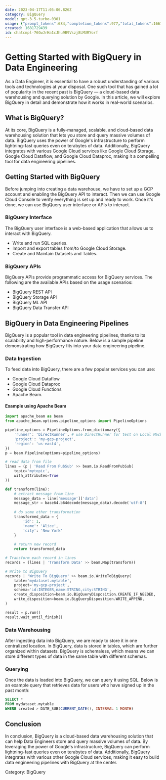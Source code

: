 ```yaml
---
date: 2023-04-17T11:05:06.826Z
category: BigQuery
model: gpt-3.5-turbo-0301
usage: {"prompt_tokens":684,"completion_tokens":977,"total_tokens":1661}
created: 1681729439
id: chatcmpl-76GwJrHa1cJhu9B9Vszj8LMURYorf
---
```


# Getting Started with BigQuery in Data Engineering

As a Data Engineer, it is essential to have a robust understanding of various tools and technologies at your disposal. One such tool that has gained a lot of popularity in the recent past is BigQuery — a cloud-based data warehousing and querying solution by Google. In this article, we will explore BigQuery in detail and demonstrate how it works in real-world scenarios.

## What is BigQuery?

At its core, BigQuery is a fully-managed, scalable, and cloud-based data warehousing solution that lets you store and query massive volumes of data. BigQuery uses the power of Google's infrastructure to perform lightning-fast queries even on terabytes of data. Additionally, BigQuery integrates with various Google Cloud services like Google Cloud Storage, Google Cloud Dataflow, and Google Cloud Dataproc, making it a compelling tool for data engineering pipelines.

## Getting Started with BigQuery

Before jumping into creating a data warehouse, we have to set up a GCP account and enabling the BigQuery API to interact. Then we can use Google Cloud Console to verify everything is set up and ready to work. Once it's done, we can use BigQuery user interface or APIs to interact.

### BigQuery Interface

The BigQuery user interface is a web-based application that allows us to interact with BigQuery.
- Write and run SQL queries.
- Import and export tables from/to Google Cloud Storage.
- Create and Maintain Datasets and Tables.

### BigQuery APIs

BigQuery APIs provide programmatic access for BigQuery services. The following are the available APIs based on the usage scenarios:
- BigQuery REST API
- BigQuery Storage API
- BigQuery ML API
- BigQuery Data Transfer API

## BigQuery in Data Engineering Pipelines

BigQuery is a popular tool in data engineering pipelines, thanks to its scalability and high-performance nature. Below is a sample pipeline demonstrating how BigQuery fits into your data engineering pipeline.

### Data Ingestion

To feed data into BigQuery, there are a few popular services you can use:
- Google Cloud Dataflow
- Google Cloud Dataproc
- Google Cloud Functions
- Apache Beam.

#### Example using Apache Beam

```python
import apache_beam as beam
from apache_beam.options.pipeline_options import PipelineOptions

pipeline_options = PipelineOptions.from_dictionary({
    'runner': 'DirectRunner', # use DirectRunner for test on Local Machine
    'project': 'my-gcp-project',
    'region': 'us-east4',
})
p = beam.Pipeline(options=pipeline_options)

# read data from file
lines = (p | 'Read From PubSub' >> beam.io.ReadFromPubSub(
    topic='mytopic',
    with_attributes=True
))

def transform(line):
    # extract message from line
    message_data = line['message']['data']
    message_str = base64.b64decode(message_data).decode('utf-8')
    
    # do some other transformation
    transformed_data = {
        'id': 1,
        'name': 'Alice',
        'city': 'New York'
    }
    
    # return new record
    return transformed_data

# Transform each record in lines
records = (lines | 'Transform Data' >> beam.Map(transform))

# Write to BigQuery
records | 'Write To BigQuery' >> beam.io.WriteToBigQuery(
    table='mydataset.mytable',
    project='my-gcp-project',
    schema='id:INTEGER,name:STRING,city:STRING',
    create_disposition=beam.io.BigQueryDisposition.CREATE_IF_NEEDED,
    write_disposition=beam.io.BigQueryDisposition.WRITE_APPEND,
)

result = p.run()
result.wait_until_finish()
```

### Data Warehousing

After ingesting data into BigQuery, we are ready to store it in one centralized location. In BigQuery, data is stored in tables, which are further organized within datasets. BigQuery is schemaless, which means we can store different types of data in the same table with different schemas.

### Querying

Once the data is loaded into BigQuery, we can query it using SQL. Below is an example query that retrieves data for users who have signed up in the past month:

```sql
SELECT * 
FROM mydataset.mytable 
WHERE created > DATE_SUB(CURRENT_DATE(), INTERVAL 1 MONTH)
```

## Conclusion

In conclusion, BigQuery is a cloud-based data warehousing solution that can help Data Engineers store and query massive volumes of data. By leveraging the power of Google's infrastructure, BigQuery can perform lightning-fast queries even on terabytes of data. Additionally, BigQuery integrates with various other Google Cloud services, making it easy to build data engineering pipelines with BigQuery at the center. 

Category: BigQuery